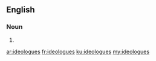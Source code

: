 ==English==

===Noun===
{{head|en}}

# {{plural of|ideologue}}

[[ar:ideologues]]
[[fr:ideologues]]
[[ku:ideologues]]
[[my:ideologues]]